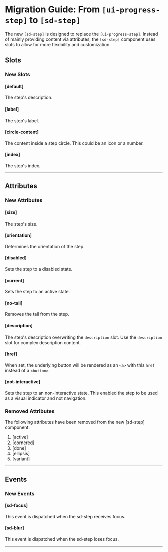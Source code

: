 
<Meta title="Docs/Migration/ui-progress-step" />

# Migration Guide: From `[ui-progress-step]` to `[sd-step]`

The new `[sd-step]` is designed to replace the `[ui-progress-step]`. Instead of mainly providing content via attributes, the `[sd-step]` component uses slots to allow for more flexibility and customization.

## Slots

### New Slots

#### [default]

The step's description.

#### [label]

The step's label.

#### [circle-content]

The content inside a step circle. This could be an icon or a number.

#### [index]

The step's index.

<hr />

## Attributes

### New Attributes

#### [size]

The step's size.

#### [orientation]

Determines the orientation of the step.

#### [disabled]

Sets the step to a disabled state.

#### [current]

Sets the step to an active state.

#### [no-tail]

Removes the tail from the step.

#### [description]

The step's description overwriting the `description` slot. Use the `description` slot for complex description content.

#### [href]

When set, the underlying button will be rendered as an `<a>` with this `href` instead of a `<button>`.

#### [not-interactive]

Sets the step to an non-interactive state. This enabled the step to be used as a visual indicator and not navigation.

### Removed Attributes

The following attributes have been removed from the new [sd-step] component:

1. [active]
2. [cornered]
3. [done]
4. [ellipsis]
5. [variant]

<hr />

## Events

### New Events

#### [sd-focus]

This event is dispatched when the sd-step receives focus.

#### [sd-blur]

This event is dispatched when the sd-step loses focus.

<hr />
